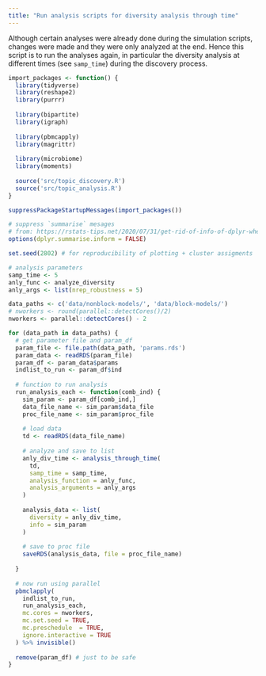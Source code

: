 ```yaml
---
title: "Run analysis scripts for diversity analysis through time" 
---
```


Although certain analyses were already done during the simulation scripts, changes were made and they were only analyzed at the end. Hence this script is to run the analyses again, in particular the diversity analysis at different times (see `samp_time`) during the discovery process.

```r
import_packages <- function() {
  library(tidyverse)
  library(reshape2)
  library(purrr)
  
  library(bipartite)
  library(igraph)
  
  library(pbmcapply)
  library(magrittr)
  
  library(microbiome)
  library(moments)
  
  source('src/topic_discovery.R')
  source('src/topic_analysis.R')
}

suppressPackageStartupMessages(import_packages())

# suppress `summarise` mesages
# from: https://rstats-tips.net/2020/07/31/get-rid-of-info-of-dplyr-when-grouping-summarise-regrouping-output-by-species-override-with-groups-argument/
options(dplyr.summarise.inform = FALSE) 

set.seed(2802) # for reproducibility of plotting + cluster assigments 
```

```r
# analysis parameters 
samp_time <- 5
anly_func <- analyze_diversity
anly_args <- list(nrep_robustness = 5)
```


```r
data_paths <- c('data/nonblock-models/', 'data/block-models/')
# nworkers <- round(parallel::detectCores()/2)
nworkers <- parallel::detectCores() - 2
```


```r
for (data_path in data_paths) {
  # get parameter file and param_df 
  param_file <- file.path(data_path, 'params.rds')
  param_data <- readRDS(param_file)
  param_df <- param_data$params
  indlist_to_run <- param_df$ind
  
  # function to run analysis
  run_analysis_each <- function(comb_ind) {
    sim_param <- param_df[comb_ind,]
    data_file_name <- sim_param$data_file
    proc_file_name <- sim_param$proc_file
    
    # load data
    td <- readRDS(data_file_name)
    
    # analyze and save to list 
    anly_div_time <- analysis_through_time(
      td,
      samp_time = samp_time,
      analysis_function = anly_func,
      analysis_arguments = anly_args
    )
    
    analysis_data <- list(
      diversity = anly_div_time,
      info = sim_param
    )
    
    # save to proc file
    saveRDS(analysis_data, file = proc_file_name)
    
  }
  
  # now run using parallel
  pbmclapply(
    indlist_to_run,
    run_analysis_each,
    mc.cores = nworkers,
    mc.set.seed = TRUE,
    mc.preschedule	= TRUE,
    ignore.interactive = TRUE
  ) %>% invisible()
  
  remove(param_df) # just to be safe
}


```



